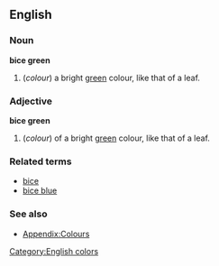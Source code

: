 ==English==

===Noun===
'''bice green'''
#(''colour'') a bright [[green]] colour, like that of a leaf.

===Adjective===
'''bice green'''
#(''colour'') of a bright [[green]] colour, like that of a leaf.

===Related terms===
*[[bice]]
*[[bice blue]]

===See also===
*[[Wiktionary_Appendix:Colours|Appendix:Colours]]

[[Category:English colors]]